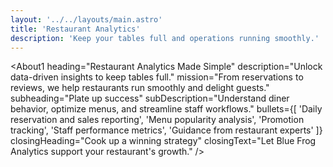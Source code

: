 ```yaml
---
layout: '../../layouts/main.astro'
title: 'Restaurant Analytics'
description: 'Keep your tables full and operations running smoothly.'
---
```



<About1
  heading="Restaurant Analytics Made Simple"
  description="Unlock data-driven insights to keep tables full."
  mission="From reservations to reviews, we help restaurants run smoothly and delight guests."
  subheading="Plate up success"
  subDescription="Understand diner behavior, optimize menus, and streamline staff workflows."
  bullets={[
    'Daily reservation and sales reporting',
    'Menu popularity analysis',
    'Promotion tracking',
    'Staff performance metrics',
    'Guidance from restaurant experts'
  ]}
  closingHeading="Cook up a winning strategy"
  closingText="Let Blue Frog Analytics support your restaurant's growth."
/>
